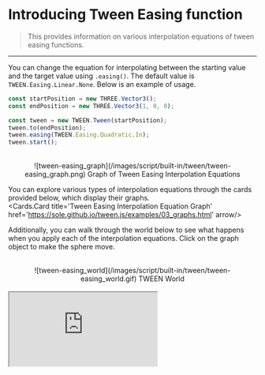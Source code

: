 
# Introducing Tween Easing function

> This provides information on various interpolation equations of tween easing functions.

---

You can change the equation for interpolating between the starting value and the target value using `.easing()`.
The default value is `TWEEN.Easing.Linear.None`. Below is an example of usage.
``` js showLineNumbers copy {6}
const startPosition = new THREE.Vector3();
const endPosition = new THREE.Vector3(1, 0, 0);

const tween = new TWEEN.Tween(startPosition);
tween.to(endPosition);
tween.easing(TWEEN.Easing.Quadratic.In);
tween.start();
```

<br/>
<center>![tween-easing_graph](/images/script/built-in/tween/tween-easing_graph.png) Graph of Tween Easing Interpolation Equations</center>

You can explore various types of interpolation equations through the cards provided below, which display their graphs.
<br/>
<Cards.Card title='Tween Easing Interpolation Equation Graph' href='https://sole.github.io/tween.js/examples/03_graphs.html' arrow/>

Additionally, you can walk through the world below to see what happens when you apply each of the interpolation equations. 
Click on the graph object to make the sphere move.

<br/>
<center>![tween-easing_world](/images/script/built-in/tween/tween-easing_world.gif) TWEEN World</center>
<br/>
<MDXProvider>
  <div style={{ border: '2px solid #222222', borderRadius: '8px', overflow: 'hidden' }}>
    <iframe
      id="studio-iframe"
      scrolling="no"
      src="https://redbrick.land/detail-play?pid=2ca6c8a5-06b2-45f0-b77c-c41373129790"
      style={{
        width: '100%',
        height: '500px',
        border: 'none',
      }}
      title="TWEEN"
    />
  </div>
</MDXProvider>